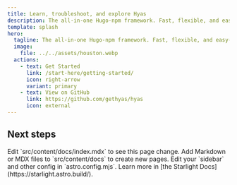 ```yaml
---
title: Learn, troubleshoot, and explore Hyas
description: The all-in-one Hugo-npm framework. Fast, flexible, and easy-to-use.
template: splash
hero:
  tagline: The all-in-one Hugo-npm framework. Fast, flexible, and easy-to-use.
  image:
    file: ../../assets/houston.webp
  actions:
    - text: Get Started
      link: /start-here/getting-started/
      icon: right-arrow
      variant: primary
    - text: View on GitHub
      link: https://github.com/gethyas/hyas
      icon: external
---
```



## Next steps

<CardGrid stagger>
  <Card title="Update content" icon="pencil">
    Edit `src/content/docs/index.mdx` to see this page change.
  </Card>
  <Card title="Add new content" icon="add-document">
    Add Markdown or MDX files to `src/content/docs` to create new pages.
  </Card>
  <Card title="Configure your site" icon="setting">
    Edit your `sidebar` and other config in `astro.config.mjs`.
  </Card>
  <Card title="Read the docs" icon="open-book">
    Learn more in [the Starlight Docs](https://starlight.astro.build/).
  </Card>
</CardGrid>
